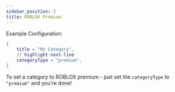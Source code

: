 ```yaml
---
sidebar_position: 5
title: ROBLOX Premium
---
```


Example Configuration:

```lua
{
	title = "My Category",
    // highlight-next-line
	categoryType = "premium",
}
```

To set a category to ROBLOX premium - just set the `categoryType` to `"premium"` and you're done!
